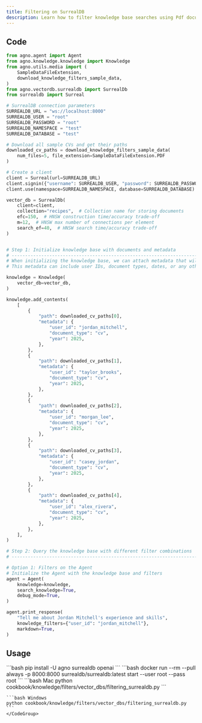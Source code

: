 ```yaml
---
title: Filtering on SurrealDB
description: Learn how to filter knowledge base searches using Pdf documents with user-specific metadata in SurrealDB.
---
```


## Code

```python
from agno.agent import Agent
from agno.knowledge.knowledge import Knowledge
from agno.utils.media import (
    SampleDataFileExtension,
    download_knowledge_filters_sample_data,
)
from agno.vectordb.surrealdb import SurrealDb
from surrealdb import Surreal

# SurrealDB connection parameters
SURREALDB_URL = "ws://localhost:8000"
SURREALDB_USER = "root"
SURREALDB_PASSWORD = "root"
SURREALDB_NAMESPACE = "test"
SURREALDB_DATABASE = "test"

# Download all sample CVs and get their paths
downloaded_cv_paths = download_knowledge_filters_sample_data(
    num_files=5, file_extension=SampleDataFileExtension.PDF
)

# Create a client
client = Surreal(url=SURREALDB_URL)
client.signin({"username": SURREALDB_USER, "password": SURREALDB_PASSWORD})
client.use(namespace=SURREALDB_NAMESPACE, database=SURREALDB_DATABASE)

vector_db = SurrealDb(
    client=client,
    collection="recipes",  # Collection name for storing documents
    efc=150,  # HNSW construction time/accuracy trade-off
    m=12,  # HNSW max number of connections per element
    search_ef=40,  # HNSW search time/accuracy trade-off
)


# Step 1: Initialize knowledge base with documents and metadata
# ------------------------------------------------------------------------------
# When initializing the knowledge base, we can attach metadata that will be used for filtering
# This metadata can include user IDs, document types, dates, or any other attributes

knowledge = Knowledge(
    vector_db=vector_db,
)

knowledge.add_contents(
    [
        {
            "path": downloaded_cv_paths[0],
            "metadata": {
                "user_id": "jordan_mitchell",
                "document_type": "cv",
                "year": 2025,
            },
        },
        {
            "path": downloaded_cv_paths[1],
            "metadata": {
                "user_id": "taylor_brooks",
                "document_type": "cv",
                "year": 2025,
            },
        },
        {
            "path": downloaded_cv_paths[2],
            "metadata": {
                "user_id": "morgan_lee",
                "document_type": "cv",
                "year": 2025,
            },
        },
        {
            "path": downloaded_cv_paths[3],
            "metadata": {
                "user_id": "casey_jordan",
                "document_type": "cv",
                "year": 2025,
            },
        },
        {
            "path": downloaded_cv_paths[4],
            "metadata": {
                "user_id": "alex_rivera",
                "document_type": "cv",
                "year": 2025,
            },
        },
    ],
)

# Step 2: Query the knowledge base with different filter combinations
# ------------------------------------------------------------------------------

# Option 1: Filters on the Agent
# Initialize the Agent with the knowledge base and filters
agent = Agent(
    knowledge=knowledge,
    search_knowledge=True,
    debug_mode=True,
)

agent.print_response(
    "Tell me about Jordan Mitchell's experience and skills",
    knowledge_filters={"user_id": "jordan_mitchell"},
    markdown=True,
)

```

## Usage

<Steps>
  <Step title="Install libraries">
    ```bash
    pip install -U agno surrealdb openai
    ```
  </Step>
  <Step title="Run SurrealDB">
    ```bash
docker run --rm --pull always -p 8000:8000 surrealdb/surrealdb:latest start --user root --pass root     
      ```
  </Step>
  <Step title="Run the example">
    <CodeGroup>
    ```bash Mac
    python cookbook/knowledge/filters/vector_dbs/filtering_surrealdb.py
    ```

    ```bash Windows
    python cookbook/knowledge/filters/vector_dbs/filtering_surrealdb.py
    ```
    </CodeGroup>
  </Step>
</Steps>